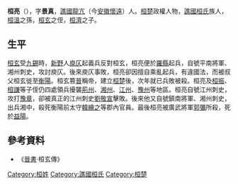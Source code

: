 '''桓亮'''（{{bd|？||405年|catIdx=H桓}}），字'''景真'''，[[譙國|譙國]][[龍亢|龍亢]]（今[[安徽|安徽]][[懷遠|懷遠]]）人。[[桓楚|桓楚]]政權人物，[[譙國桓氏|譙國桓氏]]族人，[[桓溫|桓溫]]之孫，[[桓玄|桓玄]]之侄，[[桓濟|桓濟]]之子。

==生平==
[[桓玄|桓玄]]受[[九錫|九錫]]時，[[新野|新野]]人[[庾仄|庾仄]]起義兵反對桓玄，桓亮便於[[羅縣|羅縣]]起兵，自號平南將軍、湘州刺史，攻討庾仄。後來庾仄事敗，桓亮卻因擅自乘亂起兵，有違國法，而被叔父桓玄徙至[[衡陽|衡陽]]。桓玄篡[[東晉|晉]]稱帝，建立[[桓楚|桓楚]]後，次年就已兵敗被殺。桓亮及[[桓振|桓振]]、[[桓謙|桓謙]]等子侄仍四處領兵擾襲[[荊州|荊州]]、[[湘州|湘州]]、[[江州|江州]]、[[豫州|豫州]]等地區。桓亮自號江州刺史，攻打[[豫章|豫章]]，卻被真正的江州刺史[[劉敬宣|劉敬宣]]擊敗。後來他又自號鎮南將軍、湘州刺史，出兵湘中，殺死衡陽前太守[[韓繪之|韓繪之]]等郡內官員。最後桓亮被廣武將軍[[郭彌|郭彌]]所殺，死於[[益陽|益陽]]。

==參考資料==
*《[[晉書|晉書]]·桓玄傳》

[[Category:桓姓|Category:桓姓]]
[[Category:譙國桓氏|Category:譙國桓氏]]
[[Category:桓楚|Category:桓楚]]